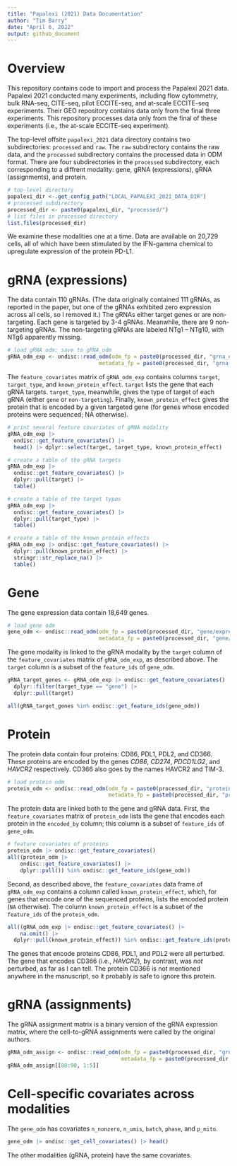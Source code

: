 ```yaml
---
title: "Papalexi (2021) Data Documentation"
author: "Tim Barry"
date: "April 6, 2022"
output: github_document
---
```


# Overview

This repository contains code to import and process the Papalexi 2021 data. Papalexi 2021 conducted many experiments, including flow cytommetry, bulk RNA-seq, CITE-seq, pilot ECCITE-seq, and at-scale ECCITE-seq experiments. Their GEO repository contains data only from the final three experiments. This repository processes data only from the final of these experiments (i.e., the at-scale ECCITE-seq experiment).

The top-level offsite `papalexi_2021` data directory contains two subdirectories: `processed` and `raw`. The `raw` subdirectory contains the raw data, and the `processed` subdirectory contains the processed data in ODM format. There are four subdirectories in the `processed` subdirectory, each corresponding to a diffrent modality: gene, gRNA (expressions), gRNA (assignments), and protein.

```r
# top-level directory
papalexi_dir <-.get_config_path("LOCAL_PAPALEXI_2021_DATA_DIR")
# processed subdirectory
processed_dir <- paste0(papalexi_dir, "processed/")
# list files in processed directory
list.files(processed_dir)
```

We examine these modalities one at a time. Data are available on 20,729 cells, all of which have been stimulated by the IFN-gamma chemical to upregulate expression of the protein PD-L1.

# gRNA (expressions)

The data contain 110 gRNAs. (The data originally contained 111 gRNAs, as reported in the paper, but one of the gRNAs exhibited zero expression across all cells, so I removed it.) The gRNAs either target genes or are non-targeting. Each gene is targeted by 3-4 gRNAs. Meanwhile, there are 9 non-targeting gRNAs. The non-targeting gRNAs are labeled NTg1 -- NTg10, with NTg6 apparently missing.

```r
# load gRNA odm; save to gRNA_odm
gRNA_odm_exp <- ondisc::read_odm(odm_fp = paste0(processed_dir, "grna_expression/count_matrix.odm"),
                             metadata_fp = paste0(processed_dir, "grna_expression/metadata.rds"))
```

The `feature_covariates` matrix of `gRNA_odm_exp` contains columns `target`, `target_type`, and `known_protein_effect`. `target` lists the gene that each gRNA targets. `target_type`, meanwhile, gives the type of target of each gRNA (either `gene` or `non-targeting`). Finally, `known_protein_effect` gives the protein that is encoded by a given targeted gene (for genes whose encoded proteins were sequenced; NA otherwise).

```r
# print several feature covariates of gRNA modality
gRNA_odm_exp |>
  ondisc::get_feature_covariates() |>
  head() |> dplyr::select(target, target_type, known_protein_effect)

# create a table of the gRNA targets
gRNA_odm_exp |>
  ondisc::get_feature_covariates() |>
  dplyr::pull(target) |>
  table()

# create a table of the target types
gRNA_odm_exp |>
  ondisc::get_feature_covariates() |>
  dplyr::pull(target_type) |>
  table()

# create a table of the known protein effects
gRNA_odm_exp |> ondisc::get_feature_covariates() |>
  dplyr::pull(known_protein_effect) |>
  stringr::str_replace_na() |>
  table()
```

# Gene

The gene expression data contain 18,649 genes.

```r
# load gene odm
gene_odm <- ondisc::read_odm(odm_fp = paste0(processed_dir, "gene/expression_matrix.odm"),
                             metadata_fp = paste0(processed_dir, "gene/metadata.rds"))
```

The gene modality is linked to the gRNA modality by the `target` column of the `feature_covariates` matrix of `gRNA_odm_exp`, as described above. The `target` column is a subset of the `feature_ids` of `gene_odm`.

```r
gRNA_target_genes <- gRNA_odm_exp |> ondisc::get_feature_covariates() |>
  dplyr::filter(target_type == "gene") |>
  dplyr::pull(target)

all(gRNA_target_genes %in% ondisc::get_feature_ids(gene_odm))
```

# Protein

The protein data contain four proteins: CD86, PDL1, PDL2, and CD366. These proteins are encoded by the genes *CD86*, *CD274*, *PDCD1LG2*, and *HAVCR2* respectively. CD366 also goes by the names HAVCR2 and TIM-3.

```r
# load protein odm
protein_odm <- ondisc::read_odm(odm_fp = paste0(processed_dir, "protein/count_matrix.odm"),
                                metadata_fp = paste0(processed_dir, "protein/metadata.rds"))
```

The protein data are linked both to the gene and gRNA data. First, the `feature_covariates` matrix of `protein_odm` lists the gene that encodes each protein in the `encoded_by` column; this column is a subset of `feature_ids` of `gene_odm`.

```r
# feature covariates of proteins
protein_odm |> ondisc::get_feature_covariates()
all((protein_odm |>
    ondisc::get_feature_covariates() |>
    dplyr::pull()) %in% ondisc::get_feature_ids(gene_odm))
```

Second, as described above, the `feature_covariates` data frame of `gRNA_odm_exp` contains a column called `known_protein_effect`, which, for genes that encode one of the sequenced proteins, lists the encoded protein (`NA` otherwise). The column `known_protein_effect` is a subset of the `feature_ids` of the `protein_odm`.

```r
all((gRNA_odm_exp |> ondisc::get_feature_covariates() |>
    na.omit() |>
  dplyr::pull(known_protein_effect)) %in% ondisc::get_feature_ids(protein_odm))
```

The genes that encode proteins CD86, PDL1, and PDL2 were all perturbed. The gene that encodes CD366 (i.e., *HAVCR2*), by contrast, was *not* perturbed, as far as I can tell. The protein CD366 is not mentioned anywhere in the manuscript, so it probably is safe to ignore this protein.

# gRNA (assignments)

The gRNA assignment matrix is a binary version of the gRNA expression matrix, where the cell-to-gRNA assignments were called by the original authors.

```r
gRNA_odm_assign <- ondisc::read_odm(odm_fp = paste0(processed_dir, "grna_assignment/assignment_matrix.odm"),
                                    metadata_fp = paste0(processed_dir, "grna_assignment/metadata.rds"))
gRNA_odm_assign[[80:90, 1:5]]
```

# Cell-specific covariates across modalities

The `gene_odm` has covariates `n_nonzero`, `n_umis`, `batch`, `phase`, and `p_mito`.

```r
gene_odm |> ondisc::get_cell_covariates() |> head()
```

The other modalities (gRNA, protein) have the same covariates.
